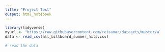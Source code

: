 ---
title: "Project Test"
output: html_notebook
---

```{r, message=FALSE}
library(tidyverse)
myurl <- "https://raw.githubusercontent.com/reisanar/datasets/master/all_grammy.csv"
data <- read_csv(all_billboard_summer_hits.csv)
```

```{r}
# read the data 

```



```{r}

```



```{r}

```


```{r}

```



```{r}

```


```{r}

```

```{r}

```



```{r}


```


```{r}

  
```



```{r}

  
```



```{r}

```



```{r}

```


```{r}

```


```{r}


```



